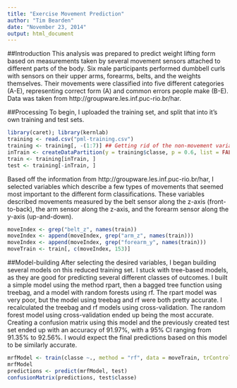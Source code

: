 ```yaml
---
title: "Exercise Movement Prediction"
author: "Tim Bearden"
date: "November 23, 2014"
output: html_document
---
```


##Introduction
This analysis was prepared to predict weight lifting form based on measurements taken by several movement sensors attached to different parts of the body. Six male participants performed dumbbell curls with sensors on their upper arms, forearms, belts, and the weights themselves. Their movements were classified into five different categories (A-E), representing correct form (A) and common errors people make (B-E). Data was taken from http://groupware.les.inf.puc-rio.br/har. 


##Processing
To begin, I uploaded the training set, and split that into it's own training and test sets. 

```r
library(caret); library(kernlab)
training <- read.csv("pml-training.csv")
training <- training[, -(1:7)] ## Getting rid of the non-movement variables
inTrain <- createDataPartition(y = training$classe, p = 0.6, list = FALSE)
train <- training[inTrain, ]
test <- training[-inTrain, ]
```

Based off the information from http://groupware.les.inf.puc-rio.br/har, I selected variables which describe a few types of movements that seemed most important to the different form classifications. These variables described movements measured by the belt sensor along the z-axis (front-to-back), the arm sensor along the z-axis, and the forearm sensor along the y-axis (up-and-down). 

```r
moveIndex <- grep("belt_z", names(train))
moveIndex <- append(moveIndex, grep("arm_z", names(train)))
moveIndex <- append(moveIndex, grep("forearm_y", names(train)))
moveTrain <- train[, c(moveIndex, 153)]
```

##Model-building
After selecting the desired variables, I began building several models on this reduced training set. I stuck with tree-based models, as they are good for predicting several different classes of outcomes. I built a simple model using the method rpart, then a bagged tree function using treebag, and a model with random forests using rf. The rpart model was very poor, but the model using treebag and rf were both pretty accurate. I recalculated the treebag and rf models using cross-validation. The random forest model using cross-validation ended up being the most accurate. Creating a confusion matrix using this model and the previously created test set ended up with an accuracy of 91.97%, with a 95% CI ranging from 91.35% to 92.56%. I would expect the final predictions based on this model to be similarly accurate. 

```r
mrfModel <- train(classe ~., method = "rf", data = moveTrain, trControl = trainControl(method = "cv"))
mrfModel
predictions <- predict(mrfModel, test)
confusionMatrix(predictions, test$classe)
```